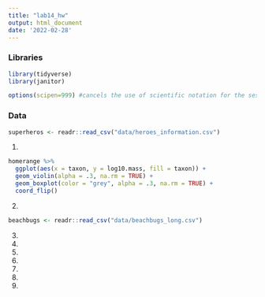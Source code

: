```yaml
---
title: "lab14_hw"
output: html_document
date: '2022-02-28'
---
```




### Libraries

```r
library(tidyverse)
library(janitor)

options(scipen=999) #cancels the use of scientific notation for the session


```

### Data
```r
superheros <- readr::read_csv("data/heroes_information.csv")
```



1. 

```r
homerange %>% 
  ggplot(aes(x = taxon, y = log10.mass, fill = taxon)) +
  geom_violin(alpha = .3, na.rm = TRUE) +
  geom_boxplot(color = "grey", alpha = .3, na.rm = TRUE) +
  coord_flip()
```

2. 

```r
beachbugs <- readr::read_csv("data/beachbugs_long.csv")

```

3. 



4. 




5. 




6. 




7. 




8. 




9. 



